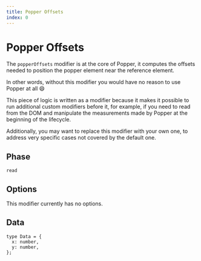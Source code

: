 ```yaml
---
title: Popper Offsets
index: 0
---
```


# Popper Offsets

The `popperOffsets` modifier is at the core of Popper, it computes the offsets
needed to position the popper element near the reference element.

In other words, without this modifier you would have no reason to use Popper at
all 😄

This piece of logic is written as a modifier because it makes it possible to run
additional custom modifiers before it, for example, if you need to read from the
DOM and manipulate the measurements made by Popper at the beginning of the
lifecycle.

Additionally, you may want to replace this modifier with your own one, to
address very specific cases not covered by the default one.

## Phase

`read`

## Options

This modifier currently has no options.

## Data

```flow
type Data = {
  x: number,
  y: number,
};
```
